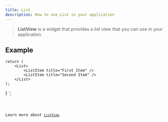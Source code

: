 ```yaml
---
title: List
description: How to use List in your application
---
```



> **ListView** is a widget that provides a list view that you can use in your application.

## Example


    return (
        <List>
            <ListItem title="First Item" />
            <ListItem title="Second Item" />
        </List>
    );
}
`;

<Code code={ListExample} title='example_list.tsx' lang='tsx' />

Learn more about [`ListView`](https://vixen-js.github.io/docs/build-application-vanilla/Advanced-Widgets/QListView)